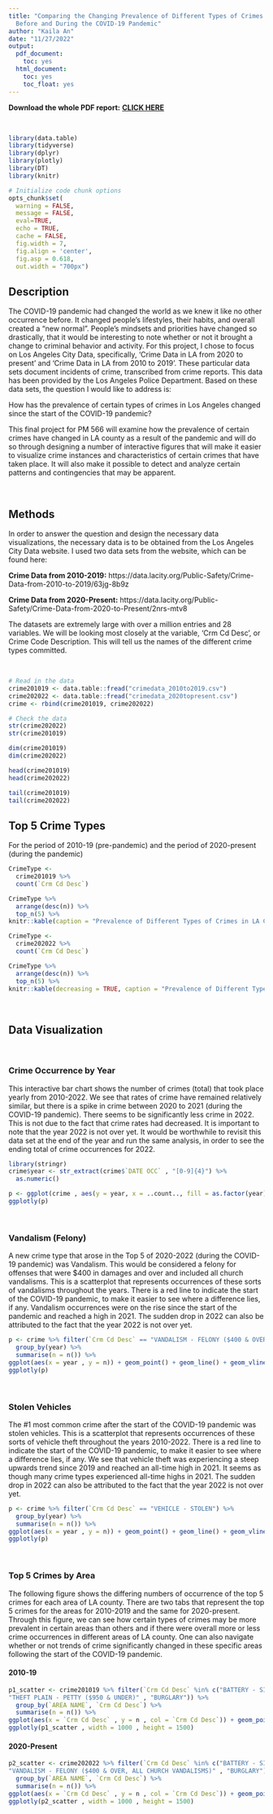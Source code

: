 ```yaml
---
title: "Comparing the Changing Prevalence of Different Types of Crimes in LA County
  Before and During the COVID-19 Pandemic"
author: "Kaila An"
date: "11/27/2022"
output:
  pdf_document:
    toc: yes
  html_document:
    toc: yes
    toc_float: yes
---
```


**Download the whole PDF report:**
[**CLICK HERE**](https://rawcdn.githack.com/kailaan00/pm566-final/565fc3d20cea4f57a7aa315018b51956eb3dd87b/report.pdf) 

<br>

```r
library(data.table)
library(tidyverse)
library(dplyr)
library(plotly)
library(DT)
library(knitr)

# Initialize code chunk options
opts_chunk$set(
  warning = FALSE,
  message = FALSE,
  eval=TRUE,
  echo = TRUE,
  cache = FALSE,
  fig.width = 7, 
  fig.align = 'center',
  fig.asp = 0.618,
  out.width = "700px")
```


## **Description**

The COVID-19 pandemic had changed the world as we knew it like no other occurrence before. It changed people’s lifestyles, their habits, and overall created a “new normal”. People’s mindsets and priorities have changed so drastically, that it would be interesting to note whether or not it brought a change to criminal behavior and activity. For this project, I chose to focus on Los Angeles City Data, specifically, ‘Crime Data in LA from 2020 to present’ and ‘Crime Data in LA from 2010 to 2019’. These particular data sets document incidents of crime, transcribed from crime reports. This data has been provided by the Los Angeles Police Department. Based on these data sets, the question I would like to address is:

How has the prevalence of certain types of crimes in Los Angeles changed since the start of the COVID-19 pandemic?

This final project for PM 566 will examine how the prevalence of certain crimes have changed in LA county as a result of the pandemic and will do so through designing a number of interactive figures that will make it easier to visualize crime instances and characteristics of certain crimes that have taken place.  It will also make it possible to detect and analyze certain patterns and contingencies that may be apparent.

<br>

## **Methods**

In order to answer the question and design the necessary data visualizations, the necessary data is to be obtained from the Los Angeles City Data website.  I used two data sets from the website, which can be found here:

**Crime Data from 2010-2019:** https://data.lacity.org/Public-Safety/Crime-Data-from-2010-to-2019/63jg-8b9z

**Crime Data from 2020-Present:**
https://data.lacity.org/Public-Safety/Crime-Data-from-2020-to-Present/2nrs-mtv8

The datasets are extremely large with over a million entries and 28 variables.  We will be looking most closely at the variable, 'Crm Cd Desc', or Crime Code Description.  This will tell us the names of the different crime types committed.

<br>

```r
# Read in the data
crime201019 <- data.table::fread("crimedata_2010to2019.csv")
crime202022 <- data.table::fread("crimedata_2020topresent.csv")
crime <- rbind(crime201019, crime202022)
```


```r
# Check the data
str(crime202022)
str(crime201019)

dim(crime201019)
dim(crime202022)

head(crime201019)
head(crime202022)

tail(crime201019)
tail(crime202022)
```


## **Top 5 Crime Types**
For the period of 2010-19 (pre-pandemic) and the period of 2020-present (during the pandemic)

```r
CrimeType <-
  crime201019 %>%
  count(`Crm Cd Desc`)

CrimeType %>%
  arrange(desc(n)) %>%
  top_n(5) %>%
knitr::kable(caption = "Prevalence of Different Types of Crimes in LA County 2010-2019")
```

```r
CrimeType <-
  crime202022 %>%
  count(`Crm Cd Desc`)

CrimeType %>%
  arrange(desc(n)) %>%
  top_n(5) %>%
knitr::kable(decreasing = TRUE, caption = "Prevalence of Different Types of Crimes in LA County 2020-Present")
```

<br>

## **Data Visualization**

<br>

### **Crime Occurrence by Year**

This interactive bar chart shows the number of crimes (total) that took place yearly from 2010-2022.  We see that rates of crime have remained relatively similar, but there is a spike in crime between 2020 to 2021 (during the COVID-19 pandemic).  There seems to be significantly less crime in 2022.  This is not due to the fact that crime rates had decreased.  It is important to note that the year 2022 is not over yet.  It would be worthwhile to revisit this data set at the end of the year and run the same analysis, in order to see the ending total of crime occurrences for 2022.

```r
library(stringr)
crime$year <- str_extract(crime$`DATE OCC` , "[0-9]{4}") %>%
  as.numeric()
```

```r
p <- ggplot(crime , aes(y = year, x = ..count.., fill = as.factor(year))) + geom_bar() + guides(fill=guide_legend(title = "Year")) + ggtitle("Crime Occurrences by Year") + labs(y = "Year" , x = "# of Occurrence of Crime")
ggplotly(p)
```

<br>

### **Vandalism (Felony)**

A new crime type that arose in the Top 5 of 2020-2022 (during the COVID-19 pandemic) was Vandalism.  This would be considered a felony for offenses that were $400 in damages and over and included all church vandalisms.  This is a scatterplot that represents occurrences of these sorts of vandalisms throughout the years.  There is a red line to indicate the start of the COVID-19 pandemic, to make it easier to see where a difference lies, if any.  Vandalism occurrences were on the rise since the start of the pandemic and reached a high in 2021.  The sudden drop in 2022 can also be attributed to the fact that the year 2022 is not over yet.

```r
p <- crime %>% filter(`Crm Cd Desc` == "VANDALISM - FELONY ($400 & OVER, ALL CHURCH VANDALISMS)") %>%
  group_by(year) %>%
  summarise(n = n()) %>%
ggplot(aes(x = year , y = n)) + geom_point() + geom_line() + geom_vline(xintercept = 2020 , color = "red") + ggtitle("Occurrences of Vandalism Before and After COVID-19") + scale_x_continuous(breaks = seq(2010, 2022, 1)) + labs(y = "# of Vandalism Occurrences" , x = "Year")
ggplotly(p)
```

<br>

### **Stolen Vehicles**

The #1 most common crime after the start of the COVID-19 pandemic was stolen vehicles.  This is a scatterplot that represents occurrences of these sorts of vehicle theft throughout the years 2010-2022.  There is a red line to indicate the start of the COVID-19 pandemic, to make it easier to see where a difference lies, if any. We see that vehicle theft was experiencing a steep upwards trend since 2019 and reached an all-time high in 2021.  It seems as though many crime types experienced all-time highs in 2021.  The sudden drop in 2022 can also be attributed to the fact that the year 2022 is not over yet.

```r
p <- crime %>% filter(`Crm Cd Desc` == "VEHICLE - STOLEN") %>%
  group_by(year) %>%
  summarise(n = n()) %>%
ggplot(aes(x = year , y = n)) + geom_point() + geom_line() + geom_vline(xintercept = 2020 , color = "red") + ggtitle("Occurrences of Stolen Vehicles Before and After the COVID-19 Pandemic") + scale_x_continuous(breaks = seq(2010, 2022, 1)) + labs(y = "# of Stolen Vehicle Occurrences" , x = "Year")
ggplotly(p)
```

<br>

### **Top 5 Crimes by Area** {.tabset}

The following figure shows the differing numbers of occurrence of the top 5 crimes for each area of LA county.  There are two tabs that represent the top 5 crimes for the areas for 2010-2019 and the same for 2020-present.  Through this figure, we can see how certain types of crimes may be more prevalent in certain areas than others and if there were overall more or less crime occurrences in different areas of LA county.  One can also navigate whether or not trends of crime significantly changed in these specific areas following the start of the COVID-19 pandemic.

#### 2010-19

```r
p1_scatter <- crime201019 %>% filter(`Crm Cd Desc` %in% c("BATTERY - SIMPLE ASSAULT" , "BURGLARY FROM VEHICLE" , "VEHICLE - STOLEN" , 
"THEFT PLAIN - PETTY ($950 & UNDER)" , "BURGLARY")) %>%
  group_by(`AREA NAME`, `Crm Cd Desc`) %>%
  summarise(n = n()) %>%
ggplot(aes(x = `Crm Cd Desc` , y = n , col = `Crm Cd Desc`)) + geom_point() + ggtitle("Occurrences of the Top 5 Crimes by Area 2010-2019") + facet_wrap(~`AREA NAME` , ncol = 3) + theme(axis.text.x = element_blank()) + labs(col = "Crime Type")
ggplotly(p1_scatter , width = 1000 , height = 1500)
```

#### 2020-Present

```r
p2_scatter <- crime202022 %>% filter(`Crm Cd Desc` %in% c("BATTERY - SIMPLE ASSAULT" , "BURGLARY FROM VEHICLE" , "VEHICLE - STOLEN" , 
"VANDALISM - FELONY ($400 & OVER, ALL CHURCH VANDALISMS)" , "BURGLARY")) %>%
  group_by(`AREA NAME`, `Crm Cd Desc`) %>%
  summarise(n = n()) %>%
ggplot(aes(x = `Crm Cd Desc` , y = n , col = `Crm Cd Desc`)) + geom_point() + ggtitle("Occurrences of the Top 5 Crimes by Area 2020-Present") + facet_wrap(~`AREA NAME` , ncol = 3) + theme(axis.text.x = element_blank()) + labs(col = "Crime Type")
ggplotly(p2_scatter , width = 1000 , height = 1500)
```

### {-}









